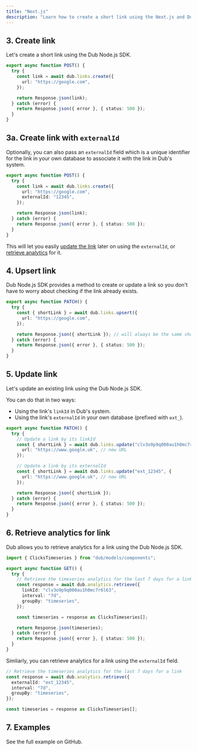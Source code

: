 ```yaml
---
title: "Next.js"
description: "Learn how to create a short link using the Next.js and Dub Node.js SDK."
---
```



<Prerequisites />

<InstallNode />

## 3. Create link

Let's create a short link using the Dub Node.js SDK.

```typescript app/api/links/route.ts
export async function POST() {
  try {
    const link = await dub.links.create({
      url: "https://google.com",
    });

    return Response.json(link);
  } catch (error) {
    return Response.json({ error }, { status: 500 });
  }
}
```

<Accordion title="Full list of available attributes for the Link model">
  <LinkArguments />
</Accordion>

## 3a. Create link with `externalId`

Optionally, you can also pass an `externalId` field which is a unique identifier for the link in your own database to associate it with the link in Dub's system.

```typescript app/api/links/route.ts
export async function POST() {
  try {
    const link = await dub.links.create({
      url: "https://google.com",
      externalId: "12345",
    });

    return Response.json(link);
  } catch (error) {
    return Response.json({ error }, { status: 500 });
  }
}
```

This will let you easily [update the link](#5-update-link) later on using the `externalId`, or [retrieve analytics](#6-retrieve-analytics-for-link) for it.

## 4. Upsert link

Dub Node.js SDK provides a method to create or update a link so you don't have to worry about checking if the link already exists.

```typescript app/api/links/route.ts
export async function PATCH() {
  try {
    const { shortLink } = await dub.links.upsert({
      url: "https://google.com",
    });

    return Response.json({ shortLink }); // will always be the same short link
  } catch (error) {
    return Response.json({ error }, { status: 500 });
  }
}
```

## 5. Update link

Let's update an existing link using the Dub Node.js SDK.

You can do that in two ways:

- Using the link's `linkId` in Dub's system.
- Using the link's `externalId` in your own database (prefixed with `ext_`).

```typescript app/api/links/route.ts
export async function PATCH() {
  try {
    // Update a link by its linkId
    const { shortLink } = await dub.links.update("clv3o9p9q000au1h0mc7r6l63", {
      url: "https://www.google.uk", // new URL
    });

    // Update a link by its externalId
    const { shortLink } = await dub.links.update("ext_12345", {
      url: "https://www.google.uk", // new URL
    });

    return Response.json({ shortLink });
  } catch (error) {
    return Response.json({ error }, { status: 500 });
  }
}
```

## 6. Retrieve analytics for link

Dub allows you to retrieve analytics for a link using the Dub Node.js SDK.

```typescript app/api/analytics/route.ts
import { ClicksTimeseries } from "dub/models/components";

export async function GET() {
  try {
    // Retrieve the timeseries analytics for the last 7 days for a link
    const response = await dub.analytics.retrieve({
      linkId: "clv3o9p9q000au1h0mc7r6l63",
      interval: "7d",
      groupBy: "timeseries",
    });

    const timeseries = response as ClicksTimeseries[];

    return Response.json(timeseries);
  } catch (error) {
    return Response.json({ error }, { status: 500 });
  }
}
```

Simliarly, you can retrieve analytics for a link using the `externalId` field.

```typescript app/api/analytics/route.ts
// Retrieve the timeseries analytics for the last 7 days for a link
const response = await dub.analytics.retrieve({
  externalId: "ext_12345",
  interval: "7d",
  groupBy: "timeseries",
});

const timeseries = response as ClicksTimeseries[];
```

## 7. Examples

<CardGroup cols={2}>
  <Card
    title="Next.js Example"
    icon="arrow-up-right-from-square"
    href="https://github.com/dubinc/examples"
  >
    See the full example on GitHub.
  </Card>
</CardGroup>
